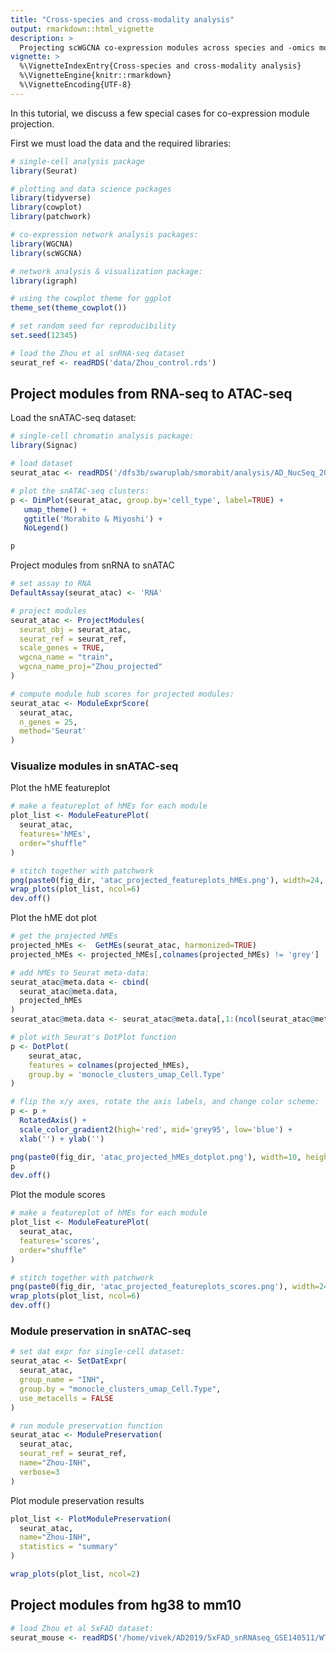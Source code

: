 ```yaml
---
title: "Cross-species and cross-modality analysis"
output: rmarkdown::html_vignette
description: >
  Projecting scWGCNA co-expression modules across species and -omics modalities.
vignette: >
  %\VignetteIndexEntry{Cross-species and cross-modality analysis}
  %\VignetteEngine{knitr::rmarkdown}
  %\VignetteEncoding{UTF-8}
---
```


In this tutorial, we discuss a few special cases for co-expression module
projection.


First we must load the data and the required libraries:
```r

# single-cell analysis package
library(Seurat)

# plotting and data science packages
library(tidyverse)
library(cowplot)
library(patchwork)

# co-expression network analysis packages:
library(WGCNA)
library(scWGCNA)

# network analysis & visualization package:
library(igraph)

# using the cowplot theme for ggplot
theme_set(theme_cowplot())

# set random seed for reproducibility
set.seed(12345)

# load the Zhou et al snRNA-seq dataset
seurat_ref <- readRDS('data/Zhou_control.rds')

```

## Project modules from RNA-seq to ATAC-seq

Load the snATAC-seq dataset:

```r

# single-cell chromatin analysis package:
library(Signac)

# load dataset
seurat_atac <- readRDS('/dfs3b/swaruplab/smorabit/analysis/AD_NucSeq_2019/atac_analysis/all_data/celltype-analysis/data/NucSeq_processed_activity_qc_batch_correct.rds')

# plot the snATAC-seq clusters:
p <- DimPlot(seurat_atac, group.by='cell_type', label=TRUE) +
   umap_theme() +
   ggtitle('Morabito & Miyoshi') +
   NoLegend()

p

```

Project modules from snRNA to snATAC

```r

# set assay to RNA
DefaultAssay(seurat_atac) <- 'RNA'

# project modules
seurat_atac <- ProjectModules(
  seurat_obj = seurat_atac,
  seurat_ref = seurat_ref,
  scale_genes = TRUE,
  wgcna_name = "train",
  wgcna_name_proj="Zhou_projected"
)

# compute module hub scores for projected modules:
seurat_atac <- ModuleExprScore(
  seurat_atac,
  n_genes = 25,
  method='Seurat'
)

```

### Visualize modules in snATAC-seq

Plot the hME featureplot

```r

# make a featureplot of hMEs for each module
plot_list <- ModuleFeaturePlot(
  seurat_atac,
  features='hMEs',
  order="shuffle"
)

# stitch together with patchwork
png(paste0(fig_dir, 'atac_projected_featureplots_hMEs.png'), width=24, height=16, units='in', res=400)
wrap_plots(plot_list, ncol=6)
dev.off()

```

Plot the hME dot plot

```r

# get the projected hMEs
projected_hMEs <-  GetMEs(seurat_atac, harmonized=TRUE)
projected_hMEs <- projected_hMEs[,colnames(projected_hMEs) != 'grey']

# add hMEs to Seurat meta-data:
seurat_atac@meta.data <- cbind(
  seurat_atac@meta.data,
  projected_hMEs
)
seurat_atac@meta.data <- seurat_atac@meta.data[,1:(ncol(seurat_atac@meta.data)-ncol(projected_hMEs))]

# plot with Seurat's DotPlot function
p <- DotPlot(
    seurat_atac,
    features = colnames(projected_hMEs),
    group.by = 'monocle_clusters_umap_Cell.Type'
)

# flip the x/y axes, rotate the axis labels, and change color scheme:
p <- p +
  RotatedAxis() +
  scale_color_gradient2(high='red', mid='grey95', low='blue') +
  xlab('') + ylab('')

png(paste0(fig_dir, 'atac_projected_hMEs_dotplot.png'), width=10, height=4, units='in', res=400)
p
dev.off()

```

Plot the module scores

```r

# make a featureplot of hMEs for each module
plot_list <- ModuleFeaturePlot(
  seurat_atac,
  features='scores',
  order="shuffle"
)

# stitch together with patchwork
png(paste0(fig_dir, 'atac_projected_featureplots_scores.png'), width=24, height=16, units='in', res=400)
wrap_plots(plot_list, ncol=6)
dev.off()

```

### Module preservation in snATAC-seq

```r

# set dat expr for single-cell dataset:
seurat_atac <- SetDatExpr(
  seurat_atac,
  group_name = "INH",
  group.by = "monocle_clusters_umap_Cell.Type",
  use_metacells = FALSE
)

# run module preservation function
seurat_atac <- ModulePreservation(
  seurat_atac,
  seurat_ref = seurat_ref,
  name="Zhou-INH",
  verbose=3
)

```

Plot module preservation results

```r

plot_list <- PlotModulePreservation(
  seurat_atac,
  name="Zhou-INH",
  statistics = "summary"
)

wrap_plots(plot_list, ncol=2)

```


## Project modules from hg38 to mm10

```r

# load Zhou et al 5xFAD dataset:
seurat_mouse <- readRDS('/home/vivek/AD2019/5xFAD_snRNAseq_GSE140511/WT_5xFAD_Ctx/Analysis/ProcessedSeuratFinal.rds')


```

